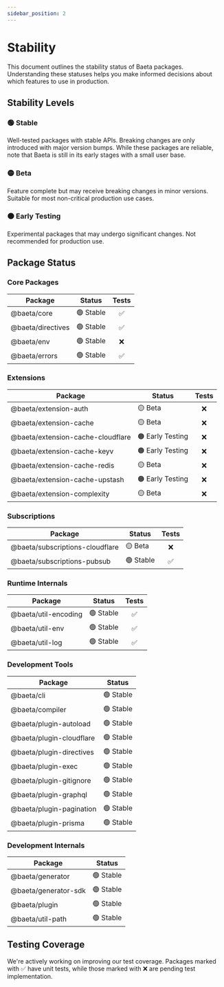 ```yaml
---
sidebar_position: 2
---
```


# Stability

This document outlines the stability status of Baeta packages. Understanding these statuses helps you make informed decisions about which features to use in production.

## Stability Levels

### 🟢 Stable

Well-tested packages with stable APIs. Breaking changes are only introduced with major version bumps. While these packages are reliable, note that Baeta is still in its early stages with a small user base.

### 🟡 Beta

Feature complete but may receive breaking changes in minor versions. Suitable for most non-critical production use cases.

### 🟠 Early Testing

Experimental packages that may undergo significant changes. Not recommended for production use.

## Package Status

### Core Packages

| Package           | Status    | Tests |
| ----------------- | --------- | :---: |
| @baeta/core       | 🟢 Stable |  ✅   |
| @baeta/directives | 🟢 Stable |  ✅   |
| @baeta/env        | 🟢 Stable |  ❌   |
| @baeta/errors     | 🟢 Stable |  ✅   |

### Extensions

| Package                           | Status           | Tests |
| --------------------------------- | ---------------- | :---: |
| @baeta/extension-auth             | 🟡 Beta          |  ❌   |
| @baeta/extension-cache            | 🟡 Beta          |  ❌   |
| @baeta/extension-cache-cloudflare | 🟠 Early Testing |  ❌   |
| @baeta/extension-cache-keyv       | 🟠 Early Testing |  ❌   |
| @baeta/extension-cache-redis      | 🟡 Beta          |  ❌   |
| @baeta/extension-cache-upstash    | 🟠 Early Testing |  ❌   |
| @baeta/extension-complexity       | 🟡 Beta          |  ❌   |

### Subscriptions

| Package                         | Status    | Tests |
| ------------------------------- | --------- | :---: |
| @baeta/subscriptions-cloudflare | 🟡 Beta   |  ❌   |
| @baeta/subscriptions-pubsub     | 🟢 Stable |  ✅   |

### Runtime Internals

| Package              | Status    | Tests |
| -------------------- | --------- | :---: |
| @baeta/util-encoding | 🟢 Stable |  ✅   |
| @baeta/util-env      | 🟢 Stable |  ✅   |
| @baeta/util-log      | 🟢 Stable |  ✅   |

### Development Tools

| Package                  | Status    |
| ------------------------ | --------- |
| @baeta/cli               | 🟢 Stable |
| @baeta/compiler          | 🟢 Stable |
| @baeta/plugin-autoload   | 🟢 Stable |
| @baeta/plugin-cloudflare | 🟢 Stable |
| @baeta/plugin-directives | 🟢 Stable |
| @baeta/plugin-exec       | 🟢 Stable |
| @baeta/plugin-gitignore  | 🟢 Stable |
| @baeta/plugin-graphql    | 🟢 Stable |
| @baeta/plugin-pagination | 🟢 Stable |
| @baeta/plugin-prisma     | 🟢 Stable |

### Development Internals

| Package              | Status    |
| -------------------- | --------- |
| @baeta/generator     | 🟢 Stable |
| @baeta/generator-sdk | 🟢 Stable |
| @baeta/plugin        | 🟢 Stable |
| @baeta/util-path     | 🟢 Stable |

## Testing Coverage

We're actively working on improving our test coverage. Packages marked with ✅ have unit tests, while those marked with ❌ are pending test implementation.

